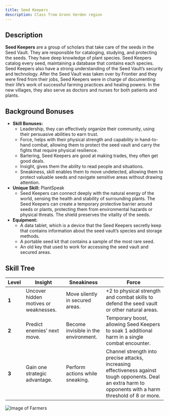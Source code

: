 ```yaml
---
title: Seed Keepers
description: Class from Gronn Verden region
---
```


## Description

**Seed Keepers** are a group of scholars that take care of the seeds in the Seed Vault. They are responsible for cataloging, studying, and protecting the seeds. They have deep knowledge of plant species. Seed Keepers catalog every seed, maintaining a database that contains each species. Seed Keepers also have a strong understanding of the Seed Vault’s security and technology. After the Seed Vault was taken over by Frontier and they were fired from their jobs, Seed Keepers were in charge of documenting their life’s work of successful farming practices and healing powers. In the new villages, they also serve as doctors and nurses for both patients and plants. 

## Background Bonuses

- **Skill Bonuses:** 
    - Leadership, they can effectively organize their community, using their persuasive abilities to earn trust.
    - Force, helps with their physical strength and capability in hand-to-hand combat, allowing them to protect the seed vault and carry the fights that require physical resilience. 
    - Bartering, Seed Keepers are good at making trades, they often get good deals.
    - Insight, gives them the ability to read people and situations.
    - Sneakiness, skill enables them to move undetected, allowing them to protect valuable seeds and navigate sensitive areas without drawing attention.
- **Unique Skill:** PlantSpeak
    - Seed Keepers can connect deeply with the natural energy of the world, sensing the health and stability of surrounding plants. The Seed Keepers can create a temporary protective barrier around seeds or plants, protecting them from environmental hazards or physical threats. The shield preserves the vitality of the seeds. 
- **Equipment:**
  - A data tablet, which is a device that the Seed Keepers secretly keep that contains information about the seed vault’s species and storage methods.
  - A portable seed kit that contains a sample of the most rare seed.
  - An old key that used to work for accessing the seed vault and secured areas.

## Skill Tree

| **Level**       | **Insight**                              | **Sneakiness**                           | **Force**                                                             |
|-----------------|------------------------------------------|------------------------------------------|-----------------------------------------------------------------------|
| **1**           | Uncover hidden motives or weaknesses.    | Move silently in secured areas.          | +2 to physical strength and combat skills to defend the seed vault or other natural areas.  |
| **2**           | Predict enemies’ next move.              | Become invisible in the environment.     | Temporary boost, allowing Seed Keepers to soak 1 additional harm in a single combat encounter.    |
| **3**           | Gain one strategic advantage.            | Perform actions while sneaking.          | Channel strength into precise attacks, increasing effectiveness against tough opponents. Deal an extra harm to opponents with a harm threshold of 8 or more. |

![Image of Farmers](../../../assets/gronn-verden/woodland-seedkeeper.jpg)